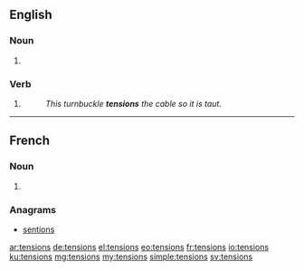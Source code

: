 ==English==

===Noun===
{{head|en|plural}}

# {{plural of|tension|lang=en}}

===Verb===
{{head|en}}

# {{en-third-person singular of|tension}}
#: ''This turnbuckle '''tensions''' the cable so it is taut.''

----

==French==

===Noun===
{{head|fr|plural}} {{f-p}}

# {{plural of|tension|lang=fr}}

===Anagrams===
* [[sentions#French|sentions]]

[[ar:tensions]]
[[de:tensions]]
[[el:tensions]]
[[eo:tensions]]
[[fr:tensions]]
[[io:tensions]]
[[ku:tensions]]
[[mg:tensions]]
[[my:tensions]]
[[simple:tensions]]
[[sv:tensions]]